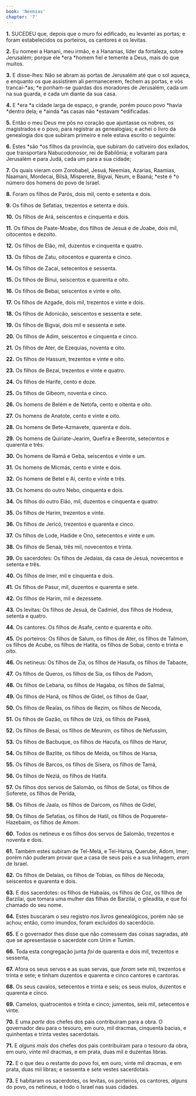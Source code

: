 ```yaml
---
book: 'Neemias'
chapter: '7'
---
```


**1.** SUCEDEU que, depois que o muro foi edificado, eu levantei as portas; e foram estabelecidos os porteiros, os cantores e os levitas.

**2.** Eu nomeei a Hanani, meu irmão, e a Hananias, líder da fortaleza, sobre Jerusalém; porque ele *era *homem fiel e temente a Deus, mais do que muitos.

**3.** E disse-lhes: Não se abram as portas de Jerusalém até que o sol aqueça, e enquanto os que assistirem ali permanecerem, fechem as portas, e vós trancai-*as; *e ponham-se guardas dos moradores de Jerusalém, cada um na sua guarda, e cada um diante da sua casa.

**4.** E *era *a cidade larga de espaço, e grande, porém pouco povo *havia *dentro dela; e *ainda *as casas não *estavam *edificadas.

**5.** Então o meu Deus me pôs no coração que ajuntasse os nobres, os magistrados e o povo, para registrar as genealogias; e achei o livro da genealogia dos que subiram primeiro e nele estava escrito o seguinte:

**6.** Estes *são *os filhos da província, que subiram do cativeiro dos exilados, que transportara Nabucodonosor, rei de Babilônia; e voltaram para Jerusalém e para Judá, cada um para a sua cidade;

**7.** Os quais vieram com Zorobabel, Jesuá, Neemias, Azarias, Raamias, Naamani, Mordecai, Bilsã, Misperete, Bigvai, Neum, e Baaná; *este é *o número dos homens do povo de Israel.

**8.** Foram os filhos de Parós, dois mil, cento e setenta e dois.

**9.** Os filhos de Sefatias, trezentos e setenta e dois.

**10.** Os filhos de Ará, seiscentos e cinquenta e dois.

**11.** Os filhos de Paate-Moabe, dos filhos de Jesuá e de Joabe, dois mil, oitocentos e dezoito.

**12.** Os filhos de Elão, mil, duzentos e cinquenta e quatro.

**13.** Os filhos de Zatu, oitocentos e quarenta e cinco.

**14.** Os filhos de Zacai, setecentos e sessenta.

**15.** Os filhos de Binui, seiscentos e quarenta e oito.

**16.** Os filhos de Bebai, seiscentos e vinte e oito.

**17.** Os filhos de Azgade, dois mil, trezentos e vinte e dois.

**18.** Os filhos de Adonicão, seiscentos e sessenta e sete.

**19.** Os filhos de Bigvai, dois mil e sessenta e sete.

**20.** Os filhos de Adim, seiscentos e cinquenta e cinco.

**21.** Os filhos de Ater, de Ezequias, noventa e oito.

**22.** Os filhos de Hassum, trezentos e vinte e oito.

**23.** Os filhos de Bezai, trezentos e vinte e quatro.

**24.** Os filhos de Harife, cento e doze.

**25.** Os filhos de Gibeom, noventa e cinco.

**26.** Os homens de Belém e de Netofa, cento e oitenta e oito.

**27.** Os homens de Anatote, cento e vinte e oito.

**28.** Os homens de Bete-Azmavete, quarenta e dois.

**29.** Os homens de Quiriate-Jearim, Quefira e Beerote, setecentos e quarenta e três.

**30.** Os homens de Ramá e Geba, seiscentos e vinte e um.

**31.** Os homens de Micmás, cento e vinte e dois.

**32.** Os homens de Betel e Ai, cento e vinte e três.

**33.** Os homens do outro Nebo, cinquenta e dois.

**34.** Os filhos do outro Elão, mil, duzentos e cinquenta e quatro:

**35.** Os filhos de Harim, trezentos e vinte.

**36.** Os filhos de Jericó, trezentos e quarenta e cinco.

**37.** Os filhos de Lode, Hadide e Ono, setecentos e vinte e um.

**38.** Os filhos de Senaá, três mil, novecentos e trinta.

**39.** Os sacerdotes: Os filhos de Jedaías, da casa de Jesuá, novecentos e setenta e três.

**40.** Os filhos de Imer, mil e cinquenta e dois.

**41.** Os filhos de Pasur, mil, duzentos e quarenta e sete.

**42.** Os filhos de Harim, mil e dezessete.

**43.** Os levitas: Os filhos de Jesuá, de Cadmiel, dos filhos de Hodeva, setenta e quatro.

**44.** Os cantores: Os filhos de Asafe, cento e quarenta e oito.

**45.** Os porteiros: Os filhos de Salum, os filhos de Ater, os filhos de Talmom, os filhos de Acube, os filhos de Hatita, os filhos de Sobai, cento e trinta e oito.

**46.** Os netineus: Os filhos de Zia, os filhos de Hasufa, os filhos de Tabaote,

**47.** Os filhos de Queros, os filhos de Sia, os filhos de Padom,

**48.** Os filhos de Lebana, os filhos de Hagaba, os filhos de Salmai,

**49.** Os filhos de Hanã, os filhos de Gidel, os filhos de Gaar,

**50.** Os filhos de Reaías, os filhos de Rezim, os filhos de Necoda,

**51.** Os filhos de Gazão, os filhos de Uzá, os filhos de Paseá,

**52.** Os filhos de Besai, os filhos de Meunim, os filhos de Nefussim,

**53.** Os filhos de Bacbuque, os filhos de Hacufa, os filhos de Harur,

**54.** Os filhos de Bazlite, os filhos de Meída, os filhos de Harsa,

**55.** Os filhos de Barcos, os filhos de Sísera, os filhos de Tamá,

**56.** Os filhos de Neziá, os filhos de Hatifa.

**57.** Os filhos dos servos de Salomão, os filhos de Sotai, os filhos de Soferete, os filhos de Perida,

**58.** Os filhos de Jaala, os filhos de Darcom, os filhos de Gidel,

**59.** Os filhos de Sefatias, os filhos de Hatil, os filhos de Poquerete-Hazebaim, os filhos de Amom.

**60.** Todos os netineus e os filhos dos servos de Salomão, trezentos e noventa e dois.

**61.** Também estes subiram de Tel-Melá, e Tel-Harsa, Querube, Adom, Imer; porém não puderam provar que a casa de seus pais e a sua linhagem, *eram* de Israel.

**62.** Os filhos de Delaías, os filhos de Tobias, os filhos de Necoda, seiscentos e quarenta e dois.

**63.** E dos sacerdotes: os filhos de Habaías, os filhos de Coz, os filhos de Barzilai, que tomara uma mulher das filhas de Barzilai, o gileadita, e que foi chamado do seu nome.

**64.** Estes buscaram o seu registro *nos livros* genealógicos, porém não se achou; então, como imundos, foram excluídos do sacerdócio.

**65.** E o governador lhes disse que não comessem das coisas sagradas, até que se apresentasse o sacerdote com Urim e Tumim.

**66.** Toda esta congregação junta *foi* de quarenta e dois mil, trezentos e sessenta,

**67.** Afora os seus servos e as suas servas, que *foram* sete mil, trezentos e trinta e sete; e tinham duzentos e quarenta e cinco cantores e cantoras.

**68.** Os seus cavalos, setecentos e trinta e seis; os seus mulos, duzentos e quarenta e cinco.

**69.** Camelos, quatrocentos e trinta e cinco; jumentos, seis mil, setecentos e vinte.

**70.** E uma *parte* dos chefes dos pais contribuíram para a obra. O governador deu para o tesouro, em ouro, mil dracmas, cinquenta bacias, e quinhentas e trinta vestes sacerdotais.

**71.** E *alguns mais* dos chefes dos pais contribuíram para o tesouro da obra, em ouro, vinte mil dracmas, e em prata, duas mil e duzentas libras.

**72.** E o que deu o restante do povo foi, em ouro, vinte mil dracmas, e em prata, duas mil libras; e sessenta e sete vestes sacerdotais.

**73.** E habitaram os sacerdotes, os levitas, os porteiros, os cantores, *alguns* do povo, os netineus, e todo o Israel nas suas cidades.